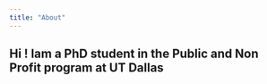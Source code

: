 ```yaml
---
title: "About"
---
```


## Hi ! Iam a PhD student in the Public and Non Profit program at UT Dallas
